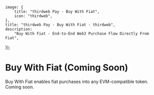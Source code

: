 	image: {
		title: "thirdweb Pay - Buy With Fiat",
		icon: "thirdweb",
	},
	title: "thirdweb Pay - Buy With Fiat - thirdweb",
	description:
		"Buy With Fiat - End-to-End Web3 Purchase Flow Directly From Fiat",
});

# Buy With Fiat (Coming Soon)

Buy With Fiat enables fiat purchases into any EVM-compatible token. Coming soon.
